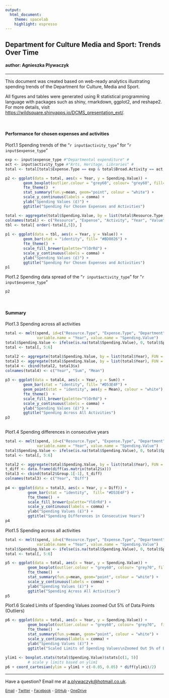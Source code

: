 ```yaml
---
output: 
  html_document:
    theme: spacelab
    highlight: espresso
---
```


## Department for Culture Media and Sport: Trends Over Time

#### author: Agnieszka Plywaczyk

****

This document was created based on web-ready analytics illustrating spending trends of the Department for Culture, Media and Sport.

All figures and tables were generated using R statistical programming language with packages such as shiny, rmarkdown, ggplot2, and reshape2. For more details, visit <https://wildsquare.shinyapps.io/DCMS_presentation_ext/>.

<br>

#### Performance for chosen expenses and activities 

Plot1.1 Spending trends of the "`r input$activity_type`" for "`r input$expense_type`"

```r
exp <- input$expense_type #"Departmental expenditure" #
act <- input$activity_type #"Arts, Heritage, Libraries" #
total <- total[total$Expense.Type == exp & total$Broad.Activity == act, ]

p2 <- ggplot(data = total, aes(x = Year, y = Spending.Value)) +
        geom_boxplot(outlier.colour = "grey60", colour= "grey60", fill= "#BD0026") + 
        fte_theme()  +
        stat_summary(fun.y=mean, geom="point", colour = "white") +
        scale_y_continuous(labels = comma) + 
        ylab("Spending Values (£)") + 
        ggtitle("Spending For Chosen Expenses and Activities")

total <- aggregate(total$Spending.Value, by = list(total$Resource.Type, total$Expense.Type, total$Broad.Activity, total$Year), FUN = sum)
colnames(total) <- c("Resource", "Expense", "Activity", "Year", "Value")
tbl <- total[ order(-total[,5]), ]
    
p1 <- ggplot(data = tbl, aes(x = Year, y = Value)) + 
        geom_bar(stat = "identity", fill= "#BD0026") +
        fte_theme()  +
        scale_fill_brewer(palette="YlOrRd") + 
        scale_y_continuous(labels = comma) + 
        ylab("Spending Values (£)") +
        ggtitle("Spending For Chosen Expenses and Activities")
p1

```

Plot1.2 Spending data spread of the "`r input$activity_type`" for "`r input$expense_type`"

```r
p2
```

<br>

#### Summary

Plot1.3 Spending across all activities

```r

total <- melt(spend, id=c("Resource.Type", "Expense.Type", "Department", "Broad.Activity"), 
              variable.name = "Year", value.name = "Spending.Value")
total$Spending.Value <- ifelse(is.na(total$Spending.Value), 0, total$Spending.Value)
total <- total[, 5:6]

total2 <- aggregate(total$Spending.Value, by = list(total$Year), FUN = sum)
total3 <- aggregate(total$Spending.Value, by = list(total$Year), FUN = mean)
total4 <- cbind(total2, total3$x)
colnames(total4) <- c("Year", "Sum", "Mean")
        
p3 <- ggplot(data = total4, aes(x = Year, y = Sum)) + 
        geom_bar(stat = "identity", fill= "#D53E4F") +
        geom_point(stat = "identity", aes(y = Mean), colour = "white") + 
        fte_theme()  +
        scale_fill_brewer(palette="YlOrRd") +
        scale_y_continuous(labels = comma) + 
        ylab("Spending Values (£)") +
        ggtitle("Spending Across All Activities")
p3
  
```

Plot1.4 Spending differences in consecutive years

```r

total <- melt(spend, id=c("Resource.Type", "Expense.Type", "Department", "Broad.Activity"), 
              variable.name = "Year", value.name = "Spending.Value")
total$Spending.Value <- ifelse(is.na(total$Spending.Value), 0, total$Spending.Value)
total <- total[, 5:6]

total2 <- aggregate(total$Spending.Value, by = list(total$Year), FUN = sum)
t_diff <- data.frame(diff(as.matrix(total2$x)))
total3 <- cbind(total2$Group.1[-1], t_diff)
colnames(total3) <- c("Year", "Diff")
        
p4 <- ggplot(data = total3, aes(x = Year, y = Diff)) + 
          geom_bar(stat = "identity",  fill= "#D53E4F") +
          fte_theme()  +
          scale_fill_brewer(palette="YlOrRd") +
          scale_y_continuous(labels = comma) + 
          ylab("Spending Values (£)") +
          ggtitle("Spending Differences in Consecutive Years")
p4

```

Plot1.5 Spending across all activities

```r

total <- melt(spend, id=c("Resource.Type", "Expense.Type", "Department", "Broad.Activity"), 
              variable.name = "Year", value.name = "Spending.Value")
total$Spending.Value <- ifelse(is.na(total$Spending.Value), 0, total$Spending.Value)
total <- total[, 5:6]

p5 <- ggplot(data = total, aes(x = Year, y = Spending.Value)) +
          geom_boxplot(outlier.colour = "grey60", colour= "grey70", fill= "#D53E4F") + 
          fte_theme()  +
          stat_summary(fun.y=mean, geom="point", colour = "white") +
          scale_y_continuous(labels = comma) + 
          ylab("Spending Values (£)") +
          ggtitle("Spending Across All Activities")   
p5
```


Plot1.6 Scaled Limits of Spending Values zoomed Out 5% of Data Points (Outliers)

```r

p6 <- ggplot(data = total, aes(x = Year, y = Spending.Value)) +
          geom_boxplot(outlier.colour = "grey60", colour= "grey70",  fill= "#D53E4F") + 
          fte_theme()  +
          stat_summary(fun.y=mean, geom="point", colour = "white") +
          scale_y_continuous(labels = comma) + 
          ylab("Spending Values (£)") +
          ggtitle("Scaled Limits of Spending Values\nZoomed Out 5% of Data Points (Outliers)")
        
ylim1 <- boxplot.stats(total$Spending.Value)$stats[c(1, 5)]
          # scale y limits based on ylim1
p6 + coord_cartesian(ylim = ylim1 + c(-0.05, 0.05) * diff(ylim1)/2)

```


****

Have a question? Email me at [a.plywaczyk@hotmail.co.uk](emailto:a.plywaczyk@hotmail.co.uk).

<sup>[Email](emailto: anothercontext@hotmail.com) - [Twitter](https://twitter.com/ianothercontext) - [Facebook](https://www.facebook.com/anothercontext) - [GitHub](https://github.com/AnotherContext) - [OneDrive](http://1drv.ms/1fAsxIY)</sup>
